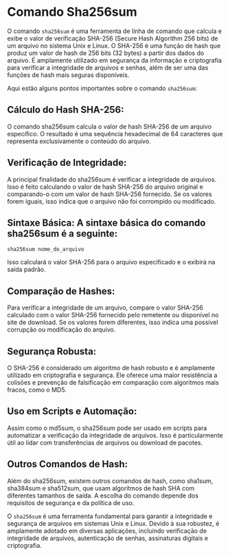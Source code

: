 # Comando Sha256sum

O comando `sha256sum` é uma ferramenta de linha de comando que calcula e exibe o valor de verificação SHA-256 (Secure Hash Algorithm 256 bits) de um arquivo no sistema Unix e Linux. O SHA-256 é uma função de hash que produz um valor de hash de 256 bits (32 bytes) a partir dos dados do arquivo. É amplamente utilizado em segurança da informação e criptografia para verificar a integridade de arquivos e senhas, além de ser uma das funções de hash mais seguras disponíveis.

Aqui estão alguns pontos importantes sobre o comando `sha256sum`:

## Cálculo do Hash SHA-256: 

O comando sha256sum calcula o valor de hash SHA-256 de um arquivo específico. O resultado é uma sequência hexadecimal de 64 caracteres que representa exclusivamente o conteúdo do arquivo.

## Verificação de Integridade: 

A principal finalidade do sha256sum é verificar a integridade de arquivos. Isso é feito calculando o valor de hash SHA-256 do arquivo original e comparando-o com um valor de hash SHA-256 fornecido. Se os valores forem iguais, isso indica que o arquivo não foi corrompido ou modificado.

## Sintaxe Básica: A sintaxe básica do comando sha256sum é a seguinte:

`sha256sum nome_do_arquivo`

Isso calculará o valor SHA-256 para o arquivo especificado e o exibirá na saída padrão.

## Comparação de Hashes: 

Para verificar a integridade de um arquivo, compare o valor SHA-256 calculado com o valor SHA-256 fornecido pelo remetente ou disponível no site de download. Se os valores forem diferentes, isso indica uma possível corrupção ou modificação do arquivo.

## Segurança Robusta: 

O SHA-256 é considerado um algoritmo de hash robusto e é amplamente utilizado em criptografia e segurança. Ele oferece uma maior resistência a colisões e prevenção de falsificação em comparação com algoritmos mais fracos, como o MD5.

## Uso em Scripts e Automação: 

Assim como o md5sum, o sha256sum pode ser usado em scripts para automatizar a verificação da integridade de arquivos. Isso é particularmente útil ao lidar com transferências de arquivos ou download de pacotes.

## Outros Comandos de Hash: 

Além do sha256sum, existem outros comandos de hash, como sha1sum, sha384sum e sha512sum, que usam algoritmos de hash SHA com diferentes tamanhos de saída. A escolha do comando depende dos requisitos de segurança e da política de uso.

O `sha256sum` é uma ferramenta fundamental para garantir a integridade e segurança de arquivos em sistemas Unix e Linux. Devido à sua robustez, é amplamente adotado em diversas aplicações, incluindo verificação de integridade de arquivos, autenticação de senhas, assinaturas digitais e criptografia.






